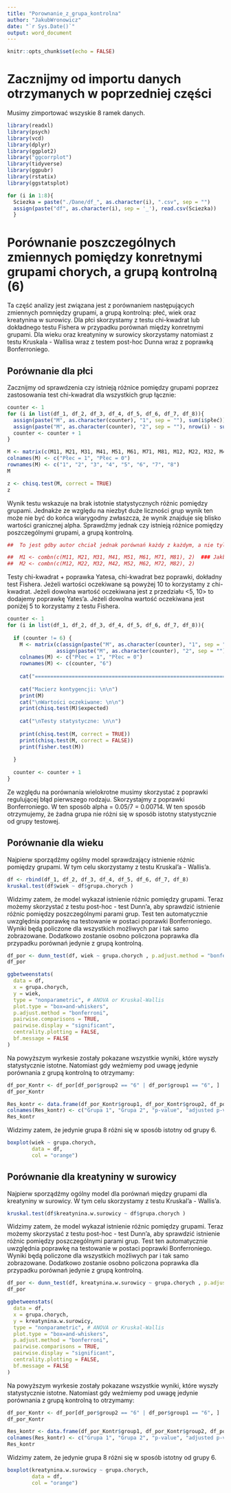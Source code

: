 ```yaml
---
title: "Porownanie_z_grupa_kontrolna"
author: "JakubWronowicz"
date: "`r Sys.Date()`"
output: word_document
---
```


```r
knitr::opts_chunk$set(echo = FALSE)
```

# Zacznijmy od importu danych otrzymanych w poprzedniej części

Musimy zimportować wszyskie 8 ramek danych.

```r
library(readxl)
library(psych)
library(vcd)
library(dplyr)
library(ggplot2)
library("ggcorrplot")
library(tidyverse)
library(ggpubr)
library(rstatix)
library(ggstatsplot)
```

```r
for (i in 1:8){
  Sciezka = paste("./Dane/df_", as.character(i), ".csv", sep = "")
  assign(paste("df", as.character(i), sep = '_'), read.csv(Sciezka))
  }
```

# Porównanie poszczególnych zmiennych pomiędzy konretnymi grupami chorych, a grupą kontrolną (6)

Ta część analizy jest związana jest z porównaniem następujących zmiennych pomniędzy grupami, a grupą kontrolną: płeć, wiek oraz kreatynina w surowicy. Dla płci skorzystamy z testu chi-kwadrat lub dokładnego testu Fishera w przypadku porównań między konretnymi grupami. Dla wieku oraz kreatyniny w surowicy skorzystamy natomiast z testu Kruskala - Wallisa wraz z testem post-hoc Dunna wraz z poprawką Bonferroniego.

## Porównanie dla płci

Zacznijmy od sprawdzenia czy istnieją różnice pomiędzy grupami poprzez zastosowania test chi-kwadrat dla wszystkich grup łącznie:

```r

counter <- 1
for (i in list(df_1, df_2, df_3, df_4, df_5, df_6, df_7, df_8)){
  assign(paste("M", as.character(counter), "1", sep = ""), sum(i$płeć))
  assign(paste("M", as.character(counter), "2", sep = ""), nrow(i) - sum(i$płeć))
  counter <- counter + 1
}

```

```r

M <- matrix(c(M11, M21, M31, M41, M51, M61, M71, M81, M12, M22, M32, M42, M52, M62, M72, M82 ), 8,2)
colnames(M) <- c("Płec = 1", "Płec = 0")
rownames(M) <- c("1", "2", "3", "4", "5", "6", "7", "8")
M

z <- chisq.test(M, correct = TRUE)
z
```

Wynik testu wskazuje na brak istotnie statystycznych różnic pomiędzy grupami. Jednakże ze względu na niezbyt duże liczności grup wynik ten może nie być do końca wiarygodny zwłaszcza, że wynik znajduje się blisko wartości granicznej alpha. Sprawdźmy jednak czy istnieją różnice pomiędzy poszczególnymi grupami, a grupą kontrolną.

```r
##  To jest gdby autor chciał jednak porównań każdy z każdym, a nie tylko z grupą kontrolną

##  M1 <- combn(c(M11, M21, M31, M41, M51, M61, M71, M81), 2)  ### Jakby potrzeba byłoby policzyć różnice pomiędzy wszystkimi
##  M2 <- combn(c(M12, M22, M32, M42, M52, M62, M72, M82), 2)

```

Testy chi-kwadrat + poprawka Yatesa, chi-kwadrat bez poprawki, dokładny test Fishera. Jeżeli wartości oczekiwane są powyżej 10 to korzystamy z chi-kwadrat. Jeżeli dowolna wartość oczekiwana jest z przedziału <5, 10> to dodajemy poprawkę Yates'a. Jeżeli dowolna wartość oczekiwana jest poniżej 5 to korzystamy z testu Fishera.

```r
counter <- 1
for (i in list(df_1, df_2, df_3, df_4, df_5, df_6, df_7, df_8)){
  
  if (counter != 6) {
    M <- matrix(c(assign(paste("M", as.character(counter), "1", sep = ""), sum(i$płeć)), M61,
                assign(paste("M", as.character(counter), "2", sep = ""), nrow(i) - sum(i$płeć)), M62), 2, 2)
    colnames(M) <- c("Płec = 1", "Płec = 0")
    rownames(M) <- c(counter, "6")
  
    cat("=====================================================================\n")
    
    cat("Macierz kontygencji: \n\n")
    print(M)
    cat("\nWartości oczekiwane: \n\n")
    print(chisq.test(M)$expected)
    
    cat("\nTesty statystyczne: \n\n")
    
    print(chisq.test(M, correct = TRUE))
    print(chisq.test(M, correct = FALSE))
    print(fisher.test(M))
    
  }
  
  counter <- counter + 1
}
```

Ze względu na porównania wielokrotne musimy skorzystać z poprawki regulującej błąd pierwszego rodzaju. Skorzystajmy z poprawki Bonferroniego. W ten sposób alpha = 0.05/7 = 0.00714. W ten sposób otrzymujemy, że żadna grupa nie różni się w sposób istotny statystycznie od grupy testowej.

## Porównanie dla wieku

Najpierw sporządźmy ogólny model sprawdzający istnienie różnic pomiędzy grupami. W tym celu skorzystamy z testu Kruskal'a - Wallis'a.

```r

df <- rbind(df_1, df_2, df_3, df_4, df_5, df_6, df_7, df_8)
kruskal.test(df$wiek ~ df$grupa.chorych )

```

Widzimy zatem, że model wykazał istnienie różnic pomiędzy grupami. Teraz możemy skorzystać z testu post-hoc - test Dunn'a, aby sprawdzić istnienie różnic pomiędzy poszczególnymi parami grup. Test ten automatycznie uwzględnia poprawkę na testowanie w postaci poprawki Bonferroniego. Wyniki będą policzone dla wszystkich możliwych par i tak samo zobrazowane. Dodatkowo zostanie osobno policzona poprawka dla przypadku porównań jedynie z grupą kontrolną.

```r

df_por <- dunn_test(df, wiek ~ grupa.chorych , p.adjust.method = "bonferroni")
df_por

```

```r

ggbetweenstats(
  data = df,
  x = grupa.chorych,
  y = wiek,
  type = "nonparametric", # ANOVA or Kruskal-Wallis
  plot.type = "box=and-whiskers",
  p.adjust.method = "bonferroni",
  pairwise.comparisons = TRUE,
  pairwise.display = "significant",
  centrality.plotting = FALSE,
  bf.message = FALSE
)

```

Na powyższym wyrkesie zostały pokazane wszystkie wyniki, które wyszły statystycznie istotne. Natomiast gdy weźmiemy pod uwagę jedynie porównania z grupą kontrolną to otrzymamy:

```r

df_por_Kontr <- df_por[df_por$group2 == "6" | df_por$group1 == "6", ]
df_por_Kontr

```

```r

Res_kontr <- data.frame(df_por_Kontr$group1, df_por_Kontr$group2, df_por_Kontr$p, df_por_Kontr$p*7, df_por_Kontr$p*7 < 0.05)
colnames(Res_kontr) <- c("Grupa 1", "Grupa 2", "p-value", "adjusted p-value", "significant")
Res_kontr

```

Widzimy zatem, że jedynie grupa 8 różni się w sposób istotny od grupy 6.

```r
boxplot(wiek ~ grupa.chorych,
        data = df,
        col = "orange")

```


## Porównanie dla kreatyniny w surowicy

Najpierw sporządźmy ogólny model dla porównań między grupami dla kreatyniny w surowicy. W tym celu skorzystamy z testu Kruskal'a - Wallis'a.

```r

kruskal.test(df$kreatynina.w.surowicy ~ df$grupa.chorych )

```

Widzimy zatem, że model wykazał istnienie różnic pomiędzy grupami. Teraz możemy skorzystać z testu post-hoc - test Dunn'a, aby sprawdzić istnienie różnic pomiędzy poszczególnymi parami grup. Test ten automatycznie uwzględnia poprawkę na testowanie w postaci poprawki Bonferroniego. Wyniki będą policzone dla wszystkich możliwych par i tak samo zobrazowane. Dodatkowo zostanie osobno policzona poprawka dla przypadku porównań jedynie z grupą kontrolną.

```r

df_por <- dunn_test(df, kreatynina.w.surowicy ~ grupa.chorych , p.adjust.method = "bonferroni")
df_por

```


```r

ggbetweenstats(
  data = df,
  x = grupa.chorych,
  y = kreatynina.w.surowicy,
  type = "nonparametric", # ANOVA or Kruskal-Wallis
  plot.type = "box=and-whiskers",
  p.adjust.method = "bonferroni",
  pairwise.comparisons = TRUE,
  pairwise.display = "significant",
  centrality.plotting = FALSE,
  bf.message = FALSE
)

```

Na powyższym wyrkesie zostały pokazane wszystkie wyniki, które wyszły statystycznie istotne. Natomiast gdy weźmiemy pod uwagę jedynie porównania z grupą kontrolną to otrzymamy:

```r

df_por_Kontr <- df_por[df_por$group2 == "6" | df_por$group1 == "6", ]
df_por_Kontr

```

```r

Res_kontr <- data.frame(df_por_Kontr$group1, df_por_Kontr$group2, df_por_Kontr$p, df_por_Kontr$p*7, df_por_Kontr$p*7 < 0.05)
colnames(Res_kontr) <- c("Grupa 1", "Grupa 2", "p-value", "adjusted p-value", "significant")
Res_kontr

```

Widzimy zatem, że jedynie grupa 8 różni się w sposób istotny od grupy 6.

```r
boxplot(kreatynina.w.surowicy ~ grupa.chorych,
        data = df,
        col = "orange")

```



